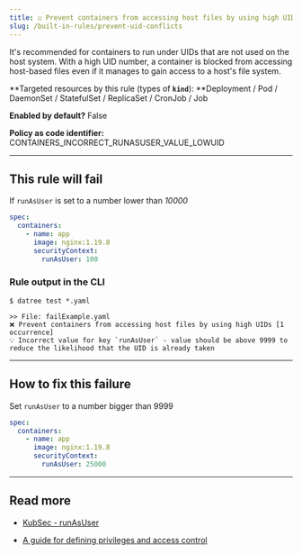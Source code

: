 ```yaml
---
title: ☑️ Prevent containers from accessing host files by using high UIDs
slug: /built-in-rules/prevent-uid-conflicts
---
```


It's recommended for containers to run under UIDs that are not used on the host system. With a high UID number, a container is blocked from accessing host-based files even if it manages to gain access to a host's file system.

**Targeted resources by this rule (types of **`kind`**): **Deployment / Pod / DaemonSet / StatefulSet / ReplicaSet / CronJob / Job

**Enabled by default?** False

**Policy as code identifier:** CONTAINERS_INCORRECT_RUNASUSER_VALUE_LOWUID

---

## This rule will fail

If `runAsUser` is set to a number lower than _10000_

```yaml
spec:
  containers:
    - name: app
      image: nginx:1.19.8
      securityContext:
        runAsUser: 100
```

### Rule output in the CLI

```none
$ datree test *.yaml

>> File: failExample.yaml
❌ Prevent containers from accessing host files by using high UIDs [1 occurrence]
💡 Incorrect value for key `runAsUser` - value should be above 9999 to reduce the likelihood that the UID is already taken
```

---

## How to fix this failure

Set `runAsUser` to a number bigger than 9999

```yaml
spec:
  containers:
    - name: app
      image: nginx:1.19.8
      securityContext:
        runAsUser: 25000
```

---

## Read more

- [KubSec - runAsUser](https://kubesec.io/basics/containers-securitycontext-runasuser/)

- [A guide for defining privileges and access control](https://medium.com/kubernetes-tutorials/defining-privileges-and-access-control-settings-for-pods-and-containers-in-kubernetes-2cef08fc62b7)
